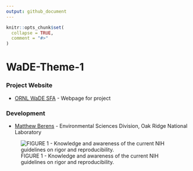 ```yaml
---
output: github_document
---
```


<!-- README.md is generated from README.Rmd. Please edit that file -->

```r
knitr::opts_chunk$set(
  collapse = TRUE,
  comment = "#>"
)
```

# WaDE-Theme-1

<!-- badges: start -->
<!-- badges: end -->

### Project Website
+ [ORNL WaDE SFA](https://wade.ornl.gov/) - Webpage for project


### Development
+ [Matthew Berens](https://www.ornl.gov/staff-profile/matthew-j-berens) - Environmental Sciences Division, Oak Ridge National Laboratory


![FIGURE 1 - Knowledge and awareness of the current NIH guidelines on rigor and reproducibility.](Current_WaDE_logo.svg)
  
